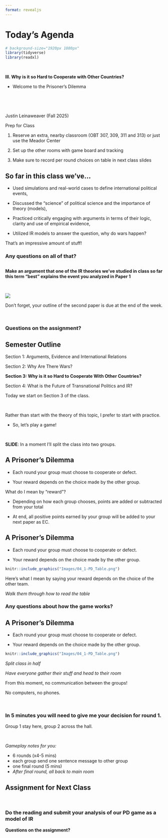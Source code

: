 ```yaml
---
format: revealjs
---
```



# Today's Agenda {background-image="Images/background-worldmap4.png"}

```r
# background-size="1920px 1080px"
library(tidyverse)
library(readxl)
```

<br>

**III. Why is it so Hard to Cooperate with Other Countries?**

- Welcome to the Prisoner's Dilemma

<br>

<br>

::: r-stack
Justin Leinaweaver (Fall 2025)
:::

::: notes
Prep for Class

1. Reserve an extra, nearby classroom (OBT 307, 309, 311 and 313) or just use the Meador Center
    
2. Set up the other rooms with game board and tracking

3. Make sure to record per round choices on table in next class slides
:::



## So far in this class we've... {background-image="Images/background-worldmap4.png" .center}

::: {.incremental}
+ Used simulations and real-world cases to define international political events,

+ Discussed the "science" of political science and the importance of theory (models),

+ Practiced critically engaging with arguments in terms of their logic, clarity and use of empirical evidence,

+ Utilized IR models to answer the question, why do wars happen?
:::

::: notes
That's an impressive amount of stuff!

### Any questions on all of that?
:::


## {background-image="Images/background-worldmap4.png" .center}

**Make an argument that one of the IR theories we've studied in class so far this term "best" explains the event you analyzed in Paper 1**

<br>

![](Images/03_1-syllabus.png){style="display: block; margin: 0 auto"}

::: notes
Don't forget, your outline of the second paper is due at the end of the week.

<br>

### Questions on the assignment?
:::


## Semester Outline {background-image="Images/background-worldmap4.png" .center}

Section 1: Arguments, Evidence and International Relations

Section 2: Why Are There Wars?

**Section 3: Why is it so Hard to Cooperate With Other Countries?**

Section 4: What is the Future of Transnational Politics and IR?

::: notes

Today we start on Section 3 of the class.

<br>

Rather than start with the theory of this topic, I prefer to start with practice.

+ So, let's play a game!

<br>

**SLIDE**: In a moment I'll split the class into two groups.
:::



## A Prisoner's Dilemma {background-image="Images/background-worldmap4.png" .center}

+ Each round your group must choose to cooperate or defect.

+ Your reward depends on the choice made by the other group.

::: notes

What do I mean by "reward"?

- Depending on how each group chooses, points are added or subtracted from your total

- At end, all positive points earned by your group will be added to your next paper as EC.
:::



## A Prisoner's Dilemma {background-image="Images/background-worldmap4.png" .center}

+ Each round your group must choose to cooperate or defect.

+ Your reward depends on the choice made by the other group.

```r
knitr::include_graphics("Images/04_1-PD_Table.png")
```

::: notes

Here's what I mean by saying your reward depends on the choice of the other team.

*Walk them through how to read the table*

### Any questions about how the game works?
:::




## A Prisoner's Dilemma {background-image="Images/background-worldmap4.png" .center}

+ Each round your group must choose to cooperate or defect.

+ Your reward depends on the choice made by the other group.

```r
knitr::include_graphics("Images/04_1-PD_Table.png")
```

::: notes

*Split class in half*

*Have everyone gather their stuff and head to their room*

From this moment, no communication between the groups!

No computers, no phones.

<br>

### In 5 minutes you will need to give me your decision for round 1.

Group 1 stay here, group 2 across the hall.

<br>

*Gameplay notes for you:*

- 6 rounds (x4-5 mins)
- each group send one sentence message to other group
- one final round (5 mins)
- *After final round, all back to main room*
:::


## Assignment for Next Class {background-image="Images/background-worldmap4.png" .center}

<br>

### Do the reading and submit your analysis of our PD game as a model of IR

::: notes

**Questions on the assignment?**

:::